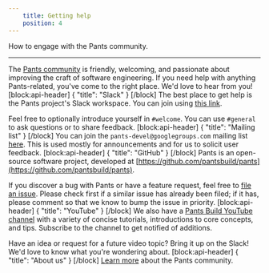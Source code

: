 ```yaml
---
    title: Getting help
    position: 4
---
```


How to engage with the Pants community.

---

The [Pants community](doc:the-pants-community) is friendly, welcoming, and passionate about improving the craft of software engineering. If you need help with anything Pants-related, you've come to the right place.  We'd love to hear from you!
[block:api-header]
{
  "title": "Slack"
}
[/block]
The best place to get help is the Pants project's Slack workspace. You can join using [this link](https://join.slack.com/t/pantsbuild/shared_invite/zt-d0uh0mok-RLvVosDiX6JDpvStH~bFBA).

Feel free to optionally introduce yourself in `#welcome`. You can use `#general` to ask questions or to share feedback.
[block:api-header]
{
  "title": "Mailing list"
}
[/block]
You can join the `pants-devel@googlegroups.com` mailing list [here](https://groups.google.com/forum/#!forum/pants-devel). This is used mostly for announcements and for us to solicit user feedback.
[block:api-header]
{
  "title": "GitHub"
}
[/block]
Pants is an open-source software project, developed at [https://github.com/pantsbuild/pants](https://github.com/pantsbuild/pants).

If you discover a bug with Pants or have a feature request, feel free to [file an issue](https://github.com/pantsbuild/pants/issues). Please check first if a similar issue has already been filed; if it has, please comment so that we know to bump the issue in priority.
[block:api-header]
{
  "title": "YouTube"
}
[/block]
We also have a [Pants Build YouTube channel](https://www.youtube.com/channel/UCCcfCbDqtqlCkFEuENsHlbQ) with a variety of concise tutorials, introductions to core concepts, and tips. Subscribe to the channel to get notified of additions.

Have an idea or request for a future video topic? Bring it up on the Slack! We'd love to know what you're wondering about.
[block:api-header]
{
  "title": "About us"
}
[/block]
[Learn more](doc:the-pants-community) about the Pants community.
